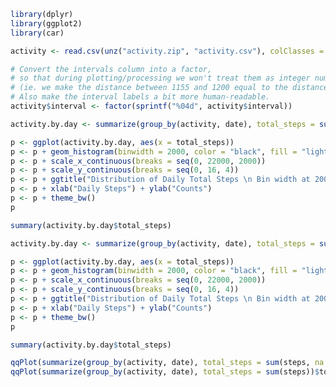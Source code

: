 ```r
library(dplyr)
library(ggplot2)
library(car)
```

```r
activity <- read.csv(unz("activity.zip", "activity.csv"), colClasses = list(date = "Date"))

# Convert the intervals column into a factor, 
# so that during plotting/processing we won't treat them as integer numbers.
# (ie. we make the distance between 1155 and 1200 equal to the distance between 1145 and 1150)
# Also make the interval labels a bit more human-readable.
activity$interval <- factor(sprintf("%04d", activity$interval))
```

```r
activity.by.day <- summarize(group_by(activity, date), total_steps = sum(steps, na.rm = TRUE))

p <- ggplot(activity.by.day, aes(x = total_steps))
p <- p + geom_histogram(binwidth = 2000, color = "black", fill = "lightblue")
p <- p + scale_x_continuous(breaks = seq(0, 22000, 2000))
p <- p + scale_y_continuous(breaks = seq(0, 16, 4))
p <- p + ggtitle("Distribution of Daily Total Steps \n Bin width at 2000 steps")
p <- p + xlab("Daily Steps") + ylab("Counts")
p <- p + theme_bw()
p

summary(activity.by.day$total_steps)
```


```r
activity.by.day <- summarize(group_by(activity, date), total_steps = sum(steps))

p <- ggplot(activity.by.day, aes(x = total_steps))
p <- p + geom_histogram(binwidth = 2000, color = "black", fill = "lightblue")
p <- p + scale_x_continuous(breaks = seq(0, 22000, 2000))
p <- p + scale_y_continuous(breaks = seq(0, 16, 4))
p <- p + ggtitle("Distribution of Daily Total Steps \n Bin width at 2000 steps")
p <- p + xlab("Daily Steps") + ylab("Counts")
p <- p + theme_bw()
p

summary(activity.by.day$total_steps)
```

```r
qqPlot(summarize(group_by(activity, date), total_steps = sum(steps, na.rm = TRUE))$total_steps)
qqPlot(summarize(group_by(activity, date), total_steps = sum(steps))$total_steps)
```